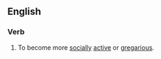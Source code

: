 ==English==

===Verb===
{{head|en|verb|head=come out of one's [[shell]]}}

# {{lb|en|idiomatic}} To become more [[social]]ly [[active]] or [[gregarious]].